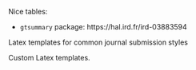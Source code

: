 

Nice tables:

* `gtsummary` package: https://hal.ird.fr/ird-03883594

Latex templates for common journal submission styles

Custom Latex templates.
